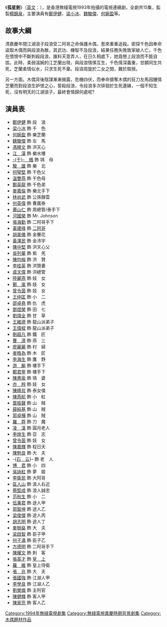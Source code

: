 {{無綫劇集 
| 中文劇名=孤星劍
| 英文劇名=The Lone Star Swordsman
| 製作年份=1993年
| 海外推出日期=1993年5月
| 翡翠台首播日期=1994年2月7日
| 翡翠台首播時間=
| 監製=[[楊錦泉|楊錦泉]]
| 編導=[[雷瑞麟|雷瑞麟]]、[[梁德華|梁德華]]、[[容國緯|容國緯]]、[[許美君|許美君]]
| 製作統籌=[[陳建強|陳建強]]
| 助理編導={{nowrap|[[周慕妍|周慕妍]]、[[梁木芳|梁木芳]]、[[蔡國強|蔡國強]]、[[黎栢堅|黎栢堅]]、<br/>[[趙小鳳|趙小鳳]]}}
| 編審=[[梁劍豪|梁劍豪]]、[[關頌玲|關頌玲]]
| 編劇=[[湯健萍|湯健萍]]、[[王莉芝|王莉芝]]、[[黃偉強|黃偉強]]、[[陳錦文|陳錦文]]
| 劇種=清裝
| 製作公司=[[電視廣播有限公司|電視廣播有限公司]]
| 外景=
| 主演=[[鄭伊健|鄭伊健]]、[[梁小冰|梁小冰]]、[[何婉盈|何婉盈]]、[[魏駿傑|魏駿傑]]
| 主題曲=情義難存
| 作曲=[[劉以達|劉以達]]
| 填詞=[[韋嘉華|韋嘉華]]
| 主唱=[[鄭伊健|鄭伊健]]
| 片尾曲=曾經
| 作曲2=[[徐日勤|徐日勤]]
| 填詞2=[[潘偉源|潘偉源]]
| 主唱2=[[何婉盈|何婉盈]]
| 集數=15
}}
《'''孤星劍'''》（[[英語|英文]]：{{lang|en|'''The Lone Star Swordsman'''}}），是香港無綫電視1993年拍攝的電視連續劇，全劇共15集，監製[[楊錦泉|楊錦泉]]，主要演員有[[鄭伊健|鄭伊健]]、[[梁小冰|梁小冰]]、[[魏駿傑|魏駿傑]]、[[何婉盈|何婉盈]]等。

==故事大綱==
清嘉慶年間江湖浪子段浪受二阿哥之命保護木偶，惹來重重追殺。密探千色因奉命盜取木偶而與段浪為敵，其武功、機智不及段浪，結果任務失敗致家破人亡。千色在憤恨中不斷刺殺段浪，誰料天意弄人，在日久相處下，她竟戀上段浪而不能自拔。此時，柔弱溫婉的江芝蘭出現，與段浪情愫互生，千色情深義重，甘願同生共死，芝蘭柔情似水，只求生死不棄。段浪周旋於二女之間，難於取捨。

另一方面。木偶背後陰謀漸漸揭露，危機四伏，而奉命搶奪木偶的狂刀左馬因鍾情芝蘭而對段浪生妒恨之心，誓殺段浪，令段浪多次徘徊於生死邊緣，一個不知生死，沒有明天的江湖浪子，最終會情歸何處呢?

==演員表==
*[[鄭伊健|鄭伊健]] 飾 段　浪
*[[梁小冰|梁小冰]] 飾 千　色
*[[何婉盈|何婉盈]] 飾 樂芝蘭
*[[魏駿傑|魏駿傑]] 飾 左　馬
*[[馮曉文|馮曉文]] 飾 洪天心
*[[江漢|江　漢]] 飾 樂水樓
*[[于楓|-{于}-　楓]] 飾 鴇　母
*[[駿雄|駿　雄]] 飾 樂　北
*[[何璧堅|何璧堅]] 飾 千色父
*[[溫雙燕|溫雙燕]] 飾 千色母
*[[鄭英龍|鄭英龍]] 飾 千色弟
*[[麥嘉倫|麥嘉倫]] 飾 樂北手下
*[[林尚武|林尚武]] 飾 公孫靜雲
*[[何英偉|何英偉]] 飾 曹廣泰
*[[蕭山仁|蕭山仁]] 飾 周總管/泰手下
*[[河國榮|河國榮]] 飾 Mr. Johnson
*[[張海勤|張海勤]] 飾 二阿哥手下
*[[黃建峰|黃建峰]] 飾 [[道光帝|二阿哥]]
*[[胡美儀|胡美儀]] 飾 金賽花
*[[黃澤民|黃澤民]] 飾 金沛宇
*[[陳中堅|陳中堅]] 飾 洪天心父
*[[吳列華|吳列華]] 飾 紫　羌
*[[陳均榕|陳均榕]] 飾 洪　贊
*[[李桂英|李桂英]] 飾 洪贊妻
*[[虞天偉|虞天偉]] 飾 洪總管
*[[陸麗燕|陸麗燕]] 飾 妓　女
*[[鄭嵐|鄭　嵐]] 飾 妓　女
*[[曾令茵|曾令茵]] 飾 妓　女
*[[王仲匡|王仲匡]] 飾 小　二
*[[邵卓堯|邵卓堯]] 飾 仇　虎
*[[鄧煜榮|鄧煜榮]] 飾 田　七
*[[劉煒全|劉煒全]] 飾 甘　草
*[[王維德|王維德]] 飾 龍山派弟子
*[[王偉樑|王偉樑]] 飾 龍山派弟子
*[[劉超凡|劉超凡]] 飾 鐵　匠
*[[曹濟|曹　濟]] 飾 燕　三
*[[廖麗麗|廖麗麗]] 飾 村　婦
*[[麥皓為|麥皓為]] 飾 木　匠
*[[李海生|李海生]] 飾 鷹　野
*[[游飈|游　飈]] 飾 樓手下
*[[鄭君寧|鄭君寧]] 飾 樓手下
*[[陳惠瑜|陳惠瑜]] 飾 鴇　婆
*[[亦羚|亦　羚]] 飾 妓　女
*[[陳曉芸|陳曉芸]] 飾 泰女僕
*[[陳燕航|陳燕航]] 飾 小　紅
*[[葉振聲|葉振聲]] 飾 山　賊
*[[薛純基|薛純基]] 飾 山　賊
*[[郭卓樺|郭卓樺]] 飾 山　賊
*[[羅莽|羅　莽]] 飾 刀　魔
*[[凌漢|凌　漢]] 飾 圓月老人
*[[李煌生|李煌生]] 飾 亞　志
*[[曾令茵|曾令茵]] 飾 妓　女
*[[陳嘉輝|陳嘉輝]] 飾 程日天
*[[陳勉良|陳勉良]] 飾 大　夫
*-{[[石云|石　云]]}- 飾 老　人
*[[博君|博　君]] 飾 小　四
*[[吳詠紅|吳詠紅]] 飾 夢　姬
*[[李衛民|李衛民]] 飾 大阿哥
*[[區人山|區人山]] 飾 浪人右近
*[[蔡堅成|蔡堅成]] 飾 浪人誠忠
*[[范秋生|范秋生]] 飾 小　二
*[[伍秉君|伍秉君]] 飾 途人甲
*[[郭智坤|郭智坤]] 飾 途人乙
*[[梁俊傑|梁俊傑]] 飾 途人丙
*[[胡志明_(演員)|胡志明]] 飾 途人丁
*[[麥樹燊|麥樹燊]] 飾 大　夫
*[[梁啟智|梁啟智]] 飾 臣子甲
*[[何子滿|何子滿]] 飾 臣子乙
*[[方德明|方德明]] 飾 二阿哥手下
*[[陳耀文|陳耀文]] 飾 刺　客
*[[張英才|張英才]] 飾 [[嘉慶帝|皇　上]]
*[[羅維|羅　維]] 飾 皇上侍衛
*[[張兆|張　兆]] 飾 大　夫
*[[張國強_(香港)|張國強]] 飾 江湖人甲
*[[李學良|李學良]] 飾 江湖人乙
*[[劉榮熾|劉榮熾]] 飾 主刑官
*[[陳健輝|陳健輝]] 飾 客人甲
*[[陳家亮|陳家亮]] 飾 客人乙

[[Category:1994年無綫電視劇集|Category:1994年無綫電視劇集]]
[[Category:無綫電視嘉慶時期背景劇集|Category:無綫電視嘉慶時期背景劇集]]
[[Category:木偶題材作品|Category:木偶題材作品]]
